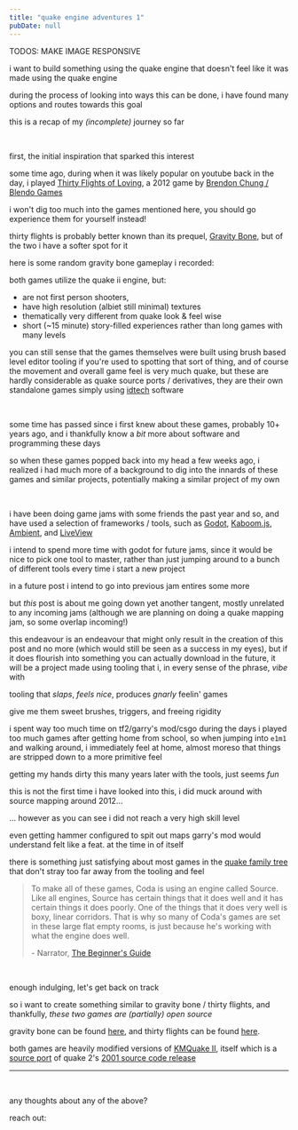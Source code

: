 ```yaml
---
title: "quake engine adventures 1"
pubDate: null
---
```



TODOS: MAKE IMAGE RESPONSIVE

i want to build something using the quake engine that doesn't feel like it was made using the quake engine

during the process of looking into ways this can be done, i have found many options and routes towards this goal

this is a recap of my _(incomplete)_ journey so far

<br />

first, the initial inspiration that sparked this interest

some time ago, during when it was likely popular on youtube back in the day, i
played [Thirty Flights of Loving](https://en.wikipedia.org/wiki/Thirty_Flights_of_Loving),
a 2012 game by [Brendon Chung / Blendo Games](https://en.wikipedia.org/wiki/Blendo_Games)

<BabbleImage
    src="https://upload.wikimedia.org/wikipedia/commons/6/60/Thirty_flights_of_loving_screenshot.jpg"
    width="1600px"
    height="900px"
    caption="screenshot from the intro sequence of thirty flights"
    credits="Wikimedia Commons"
    creditsUrl="https://en.wikipedia.org/wiki/Thirty_Flights_of_Loving#/media/File:Thirty_flights_of_loving_screenshot.jpg"
/>

i won't dig too much into the games mentioned here, you should
go experience them for yourself instead!


<BabbleImage
    src={peelJpg}
    caption="orange being peeled and recklessly tossed"
    credits="me"
    creditsUrl="https://steamcommunity.com/sharedfiles/filedetails/?id=3198254916"
/>

thirty flights is probably better known than its prequel, [Gravity Bone](https://en.wikipedia.org/wiki/Gravity_Bone),
but of the two i have a softer spot for it

here is some random gravity bone gameplay i recorded:


<BabbleBideo
    src={gravityBoneWebm}
    caption="running around gravity bones first level, showing its quake bones"
/>

both games utilize the quake ii engine, but:

- are not first person shooters,
- have high resolution (albiet still minimal) textures
- thematically very different from quake look & feel wise
- short (~15 minute) story-filled experiences rather than long games with many levels

you can still sense that the games themselves were built using
brush based level editor tooling if you're used to spotting that
sort of thing, and of course the movement and overall game feel
is very much quake, but these are hardly considerable as quake
source ports / derivatives, they are their own standalone games
simply using [idtech](https://en.wikipedia.org/wiki/Id_Tech) software

<br />

some time has passed since i first knew about these games, probably 10+ years
ago, and i thankfully know a _bit_ more about software and programming these days

so when these games popped back into my head a few weeks ago, i realized
i had much more of a background to dig into the innards of these games and
similar projects, potentially making a similar project of my own

<br />

i have been doing game jams with some friends the past year and so,
and have used a selection of frameworks / tools, such as [Godot](https://godotengine.org/),
[Kaboom.js](https://kaboomjs.com/), [Ambient](https://ambient.run/),
and [LiveView](https://hexdocs.pm/phoenix_live_view/Phoenix.LiveView.html)

i intend to spend more time with godot for future jams, since it would be
nice to pick one tool to master, rather than just jumping around to a bunch
of different tools every time i start a new project

in a future post i intend to go into previous jam entires some more

but _this_ post is about me going down yet another tangent, mostly unrelated
to any incoming jams (although we are planning on doing a quake mapping jam,
so some overlap incoming!)

this endeavour is an endeavour that might only result in the creation of this
post and no more (which would still be seen as a success in my eyes), but
if it does flourish into something you can actually download in the future,
it will be a project made using tooling that i, in every sense of the phrase,
_vibe_ with

tooling that _slaps_, _feels nice_, produces _gnarly_ feelin' games

give me them sweet brushes, triggers, and freeing rigidity

i spent way too much time on tf2/garry's mod/csgo during the days
i played too much games after getting home from school, so when jumping into
`e1m1` and walking around, i immediately feel at home, almost moreso that
things are stripped down to a more primitive feel

getting my hands dirty this many years later with the tools, just seems _fun_

this is not the first time i have looked into this, i did muck around with
source mapping around 2012...


<BabbleImage
    src={gmTwoRoom}
    caption="gm_tworoom, december 2012"
    credits="me"
    creditsUrl="https://steamcommunity.com/sharedfiles/filedetails/?id=116618468"
/>

... however as you can see i did not reach a very high skill level

even getting hammer configured to spit out maps garry's mod would understand felt like
a feat. at the time in of itself

there is something just satisfying about most games in the [quake family tree](https://en.m.wikipedia.org/wiki/File:Quake_-_family_tree.svg) that don't
stray too far away from the tooling and feel

> To make all of these games, Coda is using an engine called Source.
> Like all engines, Source has certain things that it does well and
> it has certain things it does poorly. One of the things that it
> does very well is boxy, linear corridors. That is why so many of
> Coda's games are set in these large flat empty rooms, is just
> because he's working with what the engine does well.
>
> \- Narrator, [The Beginner's Guide](https://en.wikipedia.org/wiki/The_Beginner%27s_Guide)

<br />

enough indulging, let's get back on track

so i want to create something similar to gravity bone / thirty flights, and thankfully, _these two games are (partially)
open source_

gravity bone can be found [here](https://github.com/blendogames/gravitybone/), and thirty flights can be found [here](https://github.com/blendogames/thirtyflightsofloving).

both games are heavily modified versions of [KMQuake II](http://www.markshan.com/knightmare/), itself which
is a [source port](https://en.wikipedia.org/wiki/Source_port) of quake 2's [2001 source code release](https://en.wikipedia.org/wiki/Quake_II#Development)

---

<br />

any thoughts about any of the above?

reach out:


<Letterbird />
